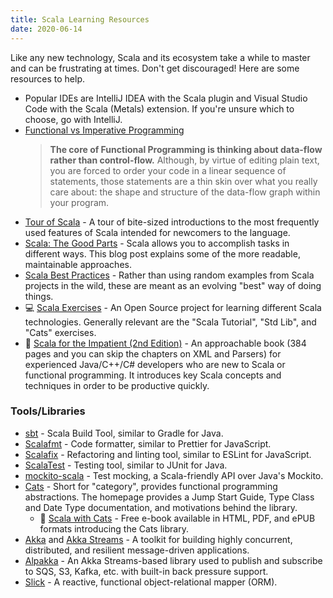 ```yaml
---
title: Scala Learning Resources
date: 2020-06-14
---
```


Like any new technology, Scala and its ecosystem take a while to master and can be frustrating at times. Don't get discouraged! Here are some resources to help.

- Popular IDEs are IntelliJ IDEA with the Scala plugin and Visual Studio Code with the Scala (Metals) extension. If you're unsure which to choose, go with IntelliJ.
- [Functional vs Imperative Programming](https://www.lihaoyi.com/post/WhatsFunctionalProgrammingAllAbout.html)
  > **The core of Functional Programming is thinking about data-flow rather than control-flow.** Although, by virtue of editing plain text, you are forced to order your code in a linear sequence of statements, those statements are a thin skin over what you really care about: the shape and structure of the data-flow graph within your program.
- [Tour of Scala](https://docs.scala-lang.org/tour/tour-of-scala.html) - A tour of bite-sized introductions to the most frequently used features of Scala intended for newcomers to the language.
- [Scala: The Good Parts](./scala-the-good-parts) - Scala allows you to accomplish tasks in different ways. This blog post explains some of the more readable, maintainable approaches.
- [Scala Best Practices](./scala-best-practices) - Rather than using random examples from Scala projects in the wild, these are meant as an evolving "best" way of doing things.
- 💻 [Scala Exercises](https://www.scala-exercises.org/) - An Open Source project for learning different Scala technologies. Generally relevant are the "Scala Tutorial", "Std Lib", and "Cats" exercises.
- 📖 [Scala for the Impatient (2nd Edition)](https://www.amazon.com/dp/0134540565/ref=cm_sw_su_dp) - An approachable book (384 pages and you can skip the chapters on XML and Parsers) for experienced Java/C++/C# developers who are new to Scala or functional programming. It introduces key Scala concepts and techniques in order to be productive quickly.

### Tools/Libraries

- [sbt](https://www.scala-sbt.org/index.html) - Scala Build Tool, similar to Gradle for Java.
- [Scalafmt](https://scalameta.org/scalafmt/) - Code formatter, similar to Prettier for JavaScript.
- [Scalafix](https://scalacenter.github.io/scalafix/) - Refactoring and linting tool, similar to ESLint for JavaScript.
- [ScalaTest](https://www.scalatest.org/) - Testing tool, similar to JUnit for Java.
- [mockito-scala](https://github.com/mockito/mockito-scala) - Test mocking, a Scala-friendly API over Java's Mockito.
- [Cats](https://typelevel.org/cats/jump_start_guide.html) - Short for "category", provides functional programming abstractions. The homepage provides a Jump Start Guide, Type Class and Date Type documentation, and motivations behind the library.
  - 📖 [Scala with Cats](https://www.scalawithcats.com/dist/scala-with-cats.html) - Free e-book available in HTML, PDF, and ePUB formats introducing the Cats library.
- [Akka](https://akka.io/) and [Akka Streams](https://doc.akka.io/docs/akka/current/stream/index.html) - A toolkit for building highly concurrent, distributed, and resilient message-driven applications.
- [Alpakka](https://doc.akka.io/docs/alpakka/current/) - An Akka Streams-based library used to publish and subscribe to SQS, S3, Kafka, etc. with built-in back pressure support.
- [Slick](https://scala-slick.org/) - A reactive, functional object-relational mapper (ORM).
